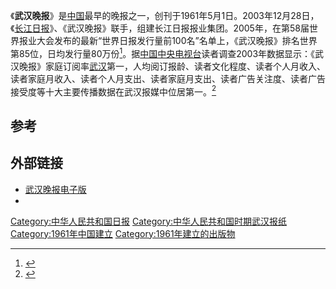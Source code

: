 {{Infobox Newspaper
| name                = 武汉晚报
| image               = wuhanwanbao.jpg
| caption             = 武汉晚报报头
| type                = [[晚报|晚报]]
| format              = [[小报|小报]]
| owners              = 长江日报报业集团
| publisher           = 长江日报报业集团
| editor              = 武汉晚报编辑部
| chiefeditor         = 林霓涛
| assoceditor         = 何健生
| staff               = 
| foundation          = 1961年5月1日
| ceased publication  = 
| political           = 
| language            = [[汉语|汉语]]
| price               = [[人民币|¥]]1元
| headquarters        = [[湖北省|湖北省]][[武汉市|武汉市]][[江岸区|江岸区]]建设大道760号
| circulation         = 80万份
| ISSN                = 
| CN                  = 42-0054
| website             =http://whwb.cjn.cn/
}}
《'''武汉晚报'''》是[[中国|中国]]最早的晚报之一，创刊于1961年5月1日。2003年12月28日，《[[长江日报|长江日报]]》、《武汉晚报》联手，组建长江日报报业集团。2005年，在第58届世界报业大会发布的最新“世界日报发行量前100名”名单上，《武汉晚报》排名世界第85位，日均发行量80万份<ref name=fxl>{{cite news|url=https://www.jzwcom.com/jzw/e1/1176.html|title=中国报纸发行量排行榜|publisher=记者网|date=|accessdate=2018-05-28|archive-date=2018-06-12|archive-url=https://web.archive.org/web/20180612141658/https://www.jzwcom.com/jzw/e1/1176.html|dead-url=no}}</ref>。据[[中国中央电视台|中国中央电视台]]读者调查2003年数据显示：《武汉晚报》家庭订阅率[[武汉|武汉]]第一，人均阅订报龄、读者文化程度、读者个人月收入、读者家庭月收入、读者个人月支出、读者家庭月支出、读者广告关注度、读者广告接受度等十大主要传播数据在武汉报媒中位居第一。<ref>{{cite web|url=http://wh.263.net/eveningpaper/index.php|title=武汉晚报简介|accessdate=|author=|date=2007-05-02|publisher=|language=|deadurl=yes|archiveurl=https://web.archive.org/web/20070309173358/http://wh.263.net/eveningpaper/index.php|archivedate=2007-03-09}}</ref>

==参考==
<div class='references-small'>
<references/>
</div>

== 外部链接 ==
*[http://whwb.cjn.cn/ 武汉晚报电子版] {{Wayback|url=http://whwb.cjn.cn/ |date=20210413111243 }}
* {{Sinaweibo|id=whwbwb}}

{{wuhan-stub}}
{{Newspaper-stub}}
[[Category:中华人民共和国日报|Category:中华人民共和国日报]]
[[Category:中华人民共和国时期武汉报纸|Category:中华人民共和国时期武汉报纸]]
[[Category:1961年中国建立|Category:1961年中国建立]]
[[Category:1961年建立的出版物|Category:1961年建立的出版物]]